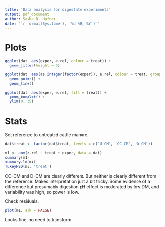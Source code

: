 ```yaml
---
title: 'Data analysis for digestate experiments'
output: pdf_document
author: Sasha D. Hafner
date: "`r format(Sys.time(), '%d %B, %Y')`"
---
```


# Plots

```r
ggplot(dat, aes(exper, e.rel, colour = treat)) +
  geom_jitter(height = 0)
```

```r
ggplot(dat, aes(as.integer(factor(exper)), e.rel, colour = treat, group = interaction(treat, rep))) +
  geom_point() +
  geom_line()
```

```r
ggplot(dat, aes(exper, e.rel, fill = treat)) +
  geom_boxplot() +
  ylim(0, 25)
```

# Stats

Set reference to untreated cattle manure.

```r
dat$treat <- factor(dat$treat, levels = c('U-CM', 'CC-CM', 'D-CM'))
```

```r
m1 <- aov(e.rel ~ treat + exper, data = dat)
summary(m1)
summary.lm(m1)
TukeyHSD(m1, 'treat')
```

CC-CM and D-CM are clearly different.
But neither is clearly different from the reference.
Makes interpretation just a bit tricky.
Some evidence of a difference but presumably digestion pH effect is moderated by low DM, and variability was high, so power is low.

Check residuals.

```r
plot(m1, ask = FALSE)
```

Looks fine, no need to transform.



